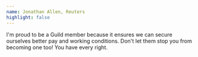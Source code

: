 ```yaml
---
name: Jonathan Allen, Reuters
highlight: false
---
```

I'm proud to be a Guild member because it ensures we can secure ourselves better pay and working conditions. Don't let them stop you from becoming one too! You have every right.